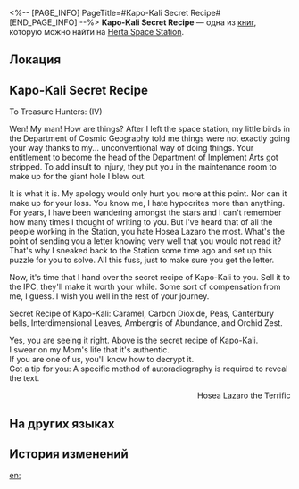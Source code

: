 <%-- [PAGE_INFO]
PageTitle=#Kapo-Kali Secret Recipe#
[END_PAGE_INFO] --%>
{{Дополнить}}
{{Книга Инфобокс
|id           = 043
|partIds      = 190157
|Название     = 
|Изображение  = Записи с КСГ.png
|Мир          = Herta Space Station
|Томов        = 1
|Автор        = <!--нужно добавить-->
|Описание     = The uncrowned king of the beverage world, a coarse slice of manly friendship, and together with a lethal dosage of humor.
|Том1         = {{tx}}
|Источник1    = {{tx|Отсутствует источник}}
|Персонажи    = 
|Фракции      = Interastral Peace Corporation
}}
'''Kapo-Kali Secret Recipe''' — одна из [[Книги|книг]], которую можно найти на [[Herta Space Station]].

==Локация==
{{Отметка карты|<!--название карты-->|<!--id отметки-->}}

==Kapo-Kali Secret Recipe==
To Treasure Hunters: (IV)

Wen! My man! How are things? After I left the space station, my little birds in the Department of Cosmic Geography told me things were not exactly going your way thanks to my... unconventional way of doing things. Your entitlement to become the head of the Department of Implement Arts got stripped. To add insult to injury, they put you in the maintenance room to make up for the giant hole I blew out.

It is what it is. My apology would only hurt you more at this point. Nor can it make up for your loss. You know me, I hate hypocrites more than anything. For years, I have been wandering amongst the stars and I can't remember how many times I thought of writing to you. But I've heard that of all the people working in the Station, you hate Hosea Lazaro the most. What's the point of sending you a letter knowing very well that you would not read it? That's why I sneaked back to the Station some time ago and set up this puzzle for you to solve. All this fuss, just to make sure you get the letter.

Now, it's time that I hand over the secret recipe of Kapo-Kali to you. Sell it to the IPC, they'll make it worth your while. Some sort of compensation from me, I guess. I wish you well in the rest of your journey.

Secret Recipe of Kapo-Kali: Caramel, Carbon Dioxide, Peas, Canterbury bells, Interdimensional Leaves, Ambergris of Abundance, and Orchid Zest.

Yes, you are seeing it right. Above is the secret recipe of Kapo-Kali.<br />
I swear on my Mom's life that it's authentic.<br />
If you are one of us, you'll know how to decrypt it.<br />
Got a tip for you: A specific method of autoradiography is required to reveal the text.

<div align="right">Hosea Lazaro the Terrific</div>

==На других языках==
{{На других языках
|en   = Kapo-Kali Secret Recipe
|zhs  = 卡利白秘方
|zht  = 卡利白秘方
|ja   = カリパ秘伝のレシピ
|ko   = 카포-칼리의 비법
|es   = Receta secreta de la Kapo-Kali
|fr   = Recette secrète du Kapo-Kali
|ru   = Секретный рецепт Капо-Кали
|th   = สูตรลับการทำ Kapo-Kali
|vi   = Công Thức Bí Mật Kapo-Kali
|de   = Geheimrezept von Kapo-Kali
|id   = Resep Rahasia Kapo-Kali
|pt   = Receita Secreta de Kapo-Kali
}}

==История изменений==
{{История изменений|3.5}}

[[en:]]
